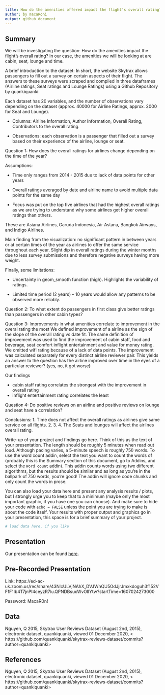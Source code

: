 ```yaml
---
title: How do the amenities offered impact the flight's overall rating?
author: by macaRoni
output: github_document
---
```


## Summary

We will be investigating the question: How do the amenities impact the flight's overall rating? In our case, the amenities we will be looking at are cabin, seat, lounge and time. 

A brief introduction to the dataset:
In short, the website Skytrax allows passengers to fill out a survey on certain aspects of their flight. The answers to these surveys were scraped and compiled in three dataframes (Airline ratings, Seat ratings and Lounge Ratings) using a Github Repository by quankiquanki. 

Each dataset has 20 variables, and the number of observations vary depending on the dataset (approx. 40000 for Airline Ratings, approx. 2000 for Seat and Lounge).

- Columns: Airline Information, Author Information, Overall Rating, Contributors to the overall rating.

- Observations: each observation is a passenger that filled out a survey based on their experience of the airline, lounge or seat.

Question 1: How does the overall ratings for airlines change depending on the time of the year?

Assumptions: 

- Time only ranges from 2014 - 2015 due to lack of data points for other years 

- Overall ratings averaged by date and airline name to avoid multiple data points for the same day

- Focus was put on the top five airlines that had the highest overall ratings as we are trying to understand why some airlines get higher overall ratings than others.

These are Asiana Airlines, Garuda Indonesia, Air Astana, Bangkok Airways, and Indigo Airlines.

Main finding from the visualization: no significant pattern in between years or at certain times of the year as airlines to offer the same service throughout each year. Slight dip in overall ratings during the winter months due to less survey submissions and therefore negative surveys having more weight. 

Finally, some limitations:

- Uncertainty in geom_smooth function (high). Highlights the variability of ratings. 

- Limited time period (2 years) – 10 years would allow any patterns to be observed more reliably.

Question 2: To what extent do passengers in first class give better ratings
than passengers in other cabin types? 

Question 3: Improvements in what amenities correlate to improvement in the overal rating the most
We defined improvement of a airline as the sign of the slope of the overall rating vs date fit.
The same definition of improvement was used to find the improvement of cabin staff, food and beverage, seat comfort inflight entertainment and value for money rating. We omitted wifi rating because of a lack of data points.
The improvement was calculated separately for every distinct airline reviewer pair.
This yields an answer to the question has the airline improved over time in the eyes of a particular reviewer? (yes, no, it got worse)

Our findings

- cabin staff rating correlates the strongest with the improvement in overall rating
- inflight entertainment rating correlates the least

Question 4: Do positive reviews on an airline and positive reviews on lounge and seat have a correlation?

Conclusions:
1. Time does not affect the overall ratings as airlines give same service on all flights.
2.
3.
4. The Seats and lounges will affect the airlines overall rating.

Write-up of your project and findings go here. 
Think of this as the text of your presentation. 
The length should be roughly 5 minutes when read out loud.
Although pacing varies, a 5-minute speech is roughly 750 words. 
To use the word count addin, select the text you want to count the words of (probably this is the 
Summary section of this document, go to Addins, and select the `Word count` addin).
This addin counts words using two different algorithms, but the results should be similar and as long as you're in the ballpark of 750 words, you're good! 
The addin will ignore code chunks and only count the words in prose.

You can also load your data here and present any analysis results / plots, but I strongly urge you to keep that to a minimum (maybe only the most important graphic, if you have one you can choose). 
And make sure to hide your code with  `echo = FALSE` unless the point you are trying to make is about the code itself.
Your results with proper output and graphics go in your presentation, this space is for a brief summary of your project.

```r
# load data here, if you like
```

## Presentation

Our presentation can be found [here](presentation/presentation.html).

## Pre-Recorded Presentation

Link: https://ed-ac-uk.zoom.us/rec/share/43NlcULVjNAhX_DVJWhQU5OdJjrJmxkdoguh3f152VFfF1Ib4T7jnPI4ceyzR7lu.QPNDBsuoWvOIlYtw?startTime=1607024273000

Password: MacaR0n!

## Data 

Nguyen, Q 2015, Skytrax User Reviews Dataset (August 2nd, 2015), electronic dataset, quankiquanki, viewed 01 December 2020, < https://github.com/quankiquanki/skytrax-reviews-dataset/commits?author=quankiquanki>

## References

Nguyen, Q 2015, Skytrax User Reviews Dataset (August 2nd, 2015), electronic dataset, quankiquanki, viewed 01 December 2020, < https://github.com/quankiquanki/skytrax-reviews-dataset/commits?author=quankiquanki>
